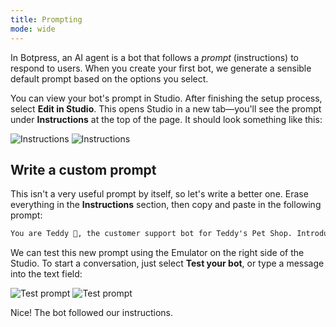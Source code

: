 ```yaml
---
title: Prompting
mode: wide
---
```


In Botpress, an AI agent is a bot that follows a *prompt* (instructions) to respond to users. When you create your first bot, we generate a sensible default prompt based on the options you select.

You can view your bot's prompt in Studio. After finishing the setup process, select **Edit in Studio**. This opens Studio in a new tab—you'll see the prompt under **<Icon icon="list-checks"/> Instructions** at the top of the page. It should look something like this:

<Frame>
  <img
    alt="Instructions"
    className="block dark:hidden"
    src="./assets/instructions.png"
  />
  <img
    alt="Instructions"
    className="hidden dark:block"
    src="./assets/instructions-dark.png"
  />
</Frame>

## Write a custom prompt

This isn't a very useful prompt by itself, so let's write a better one. Erase everything in the **Instructions** section, then copy and paste in the following prompt:

```txt wrap
You are Teddy 🐶, the customer support bot for Teddy's Pet Shop. Introduce yourself and help customers with any questions.
```

We can test this new prompt using the Emulator on the right side of the Studio. To start a conversation, just select **Test your bot**, or type a message into the text field:

<Frame>
  <img
    alt="Test prompt"
    className="block dark:hidden"
    src="./assets/test-prompt.png"
  />
  <img
    alt="Test prompt"
    className="hidden dark:block"
    src="./assets/test-prompt-dark.png"
  />
</Frame>

Nice! The bot followed our instructions.
